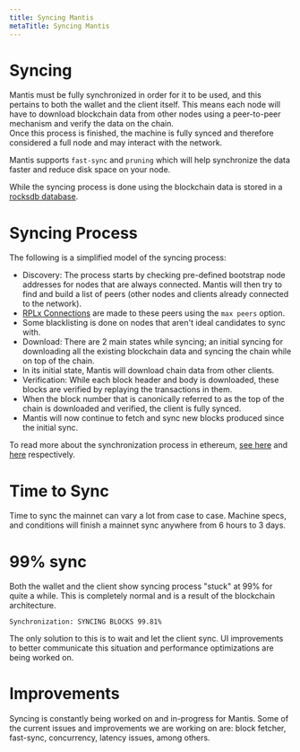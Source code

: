 ```yaml
---
title: Syncing Mantis
metaTitle: Syncing Mantis
---
```


# Syncing

Mantis must be fully synchronized in order for it to be used, and this pertains to both the wallet and the client itself. This means each node will have to download blockchain data from other nodes using a peer-to-peer mechanism and verify the data on the chain.  
Once this process is finished, the machine is fully synced and therefore considered a full node and may interact with the network.

Mantis supports `fast-sync` and `pruning` which will help synchronize the data faster and reduce disk space on your node.

While the syncing process is done using the blockchain data is stored in a [rocksdb database](https://rocksdb.org/).

# Syncing Process

The following is a simplified model of the syncing process:

* Discovery: The process starts by checking pre-defined bootstrap node addresses for nodes that are always connected. Mantis will then try to find and build a list of peers (other nodes and clients already connected to the network).  
* [RPLx Connections](https://github.com/ethereum/devp2p/blob/master/rlpx.md) are made to these peers using the `max peers` option.  
* Some blacklisting is done on nodes that aren't ideal candidates to sync with.
* Download: There are 2 main states while syncing; an initial syncing for downloading all the existing blockchain data and syncing the chain while on top of the chain.  
* In its initial state, Mantis will download chain data from other clients.
* Verification: While each block header and body is downloaded, these blocks are verified by replaying the transactions in them.
* When the block number that is canonically referred to as the top of the chain is downloaded and verified, the client is fully synced.
* Mantis will now continue to fetch and sync new blocks produced since the initial sync.

To read more about the synchronization process in ethereum, [see here](https://github.com/ethereum/devp2p/blob/master/caps/eth.md) and [here]() respectively.

# Time to Sync

Time to sync the mainnet can vary a lot from case to case. Machine specs, and conditions will finish a mainnet sync anywhere from 6 hours to 3 days.

# 99% sync

Both the wallet and the client show syncing process "stuck" at 99% for quite a while. This is completely normal and is a result of the blockchain architecture.

`Synchronization: SYNCING BLOCKS 99.81%`

The only solution to this is to wait and let the client sync. UI improvements to better communicate this situation and performance optimizations are being worked on.

# Improvements

Syncing is constantly being worked on and in-progress for Mantis. Some of the current issues and improvements we are working on are: block fetcher, fast-sync, concurrency, latency issues, among others.
